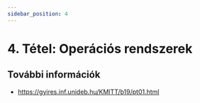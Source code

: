 ```yaml
---
sidebar_position: 4
---
```


# 4. Tétel: Operációs rendszerek

## További információk

- https://gyires.inf.unideb.hu/KMITT/b19/pt01.html
